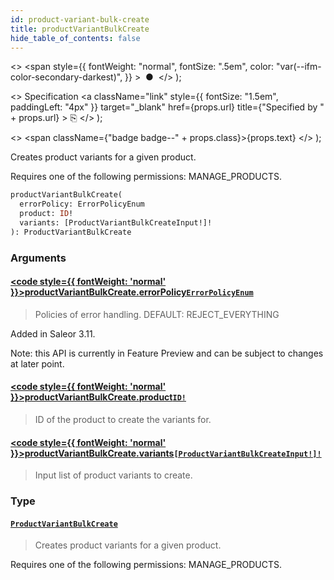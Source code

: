 ```yaml
---
id: product-variant-bulk-create
title: productVariantBulkCreate
hide_table_of_contents: false
---
```


  <>
    <span
      style={{
        fontWeight: "normal",
        fontSize: ".5em",
        color: "var(--ifm-color-secondary-darkest)",
      }}
    >
      &nbsp;●&nbsp;
    </span>
  </>
);

  <>
    Specification
    <a
      className="link"
      style={{ fontSize: "1.5em", paddingLeft: "4px" }}
      target="\_blank"
      href={props.url}
      title={"Specified by " + props.url}
    >
      ⎘
    </a>
  </>
);

  <>
    <span className={"badge badge--" + props.class}>{props.text}</span>
  </>
);

Creates product variants for a given product.

Requires one of the following permissions: MANAGE_PRODUCTS.

```graphql
productVariantBulkCreate(
  errorPolicy: ErrorPolicyEnum
  product: ID!
  variants: [ProductVariantBulkCreateInput!]!
): ProductVariantBulkCreate
```

### Arguments

#### [<code style={{ fontWeight: 'normal' }}>productVariantBulkCreate.<b>errorPolicy</b></code>](#)<Bullet />[`ErrorPolicyEnum`](../../../api-reference/miscellaneous/enums/error-policy-enum) <Badge class="secondary" text="enum"/> <Badge class="secondary" text="miscellaneous"/>

> Policies of error handling. DEFAULT: REJECT_EVERYTHING

Added in Saleor 3.11.

Note: this API is currently in Feature Preview and can be subject to changes at later point.

>

#### [<code style={{ fontWeight: 'normal' }}>productVariantBulkCreate.<b>product</b></code>](#)<Bullet />[`ID!`](../../../api-reference/miscellaneous/scalars/id) <Badge class="secondary" text="non-null"/> <Badge class="secondary" text="scalar"/> <Badge class="secondary" text="miscellaneous"/>

> ID of the product to create the variants for.

#### [<code style={{ fontWeight: 'normal' }}>productVariantBulkCreate.<b>variants</b></code>](#)<Bullet />[`[ProductVariantBulkCreateInput!]!`](../../../api-reference/products/inputs/product-variant-bulk-create-input) <Badge class="secondary" text="non-null"/> <Badge class="secondary" text="input"/> <Badge class="secondary" text="products"/>

> Input list of product variants to create.

### Type

#### [`ProductVariantBulkCreate`](../../../api-reference/products/objects/product-variant-bulk-create) <Badge class="secondary" text="object"/> <Badge class="secondary" text="products"/>

> Creates product variants for a given product.

Requires one of the following permissions: MANAGE_PRODUCTS.

>
